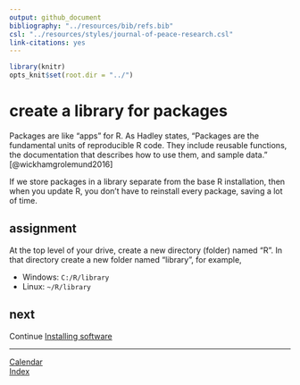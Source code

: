 ```yaml
---
output: github_document
bibliography: "../resources/bib/refs.bib" 
csl: "../resources/styles/journal-of-peace-research.csl"
link-citations: yes
---
```


```r
library(knitr)
opts_knit$set(root.dir = "../")
```

# create a library for packages 

Packages are like "apps" for R. As Hadley states, "Packages are the fundamental units of reproducible R code. They include reusable functions, the documentation that describes how to use them, and sample data." [@wickhamgrolemund2016] 

If we store packages in a library separate from the base R installation, then when you update R, you don't have to reinstall every package, saving a lot of time.

## assignment

At the top level of your drive, create a new directory (folder) named "R". In that directory create a new folder named "library", for example,

-   Windows: `C:/R/library`
-   Linux: `~/R/library`

## next

Continue [Installing software](cm501_software-start.md)  

---  
[Calendar](../README.md#calendar)    
[Index](../README.md#index)  

